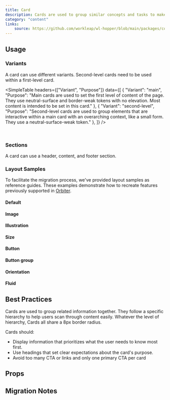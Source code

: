 ```yaml
---
title: Card
description: Cards are used to group similar concepts and tasks to make it easier for users to scan, read and get things done.
category: "content"
links:
    source: https://github.com/workleap/wl-hopper/blob/main/packages/components/src/card/src/Card.tsx
---
```


<Example src="card/docs/preview" isOpen />

## Usage

### Variants

A card can use different variants. Second-level cards need to be used within a first-level card.

<SimpleTable
    headers={["Variant", "Purpose"]}
    data={[
        { "Variant": "main",  "Purpose": "Main cards are used to set the first level of content of the page.  They use neutral-surface and border-weak tokens with no elevation. Most content is intended to be set in this card." },
        { "Variant": "second-level",  "Purpose":  "Second-level cards are used to group elements that are interactive within a main card with an overarching context, like a small form. They use a neutral-surface-weak token." },
    ]}
/>

<br />

<Example src="card/docs/variant" />

### Sections

A card can use a header, content, and footer section.

<Example src="card/docs/sections" />

### Layout Samples

To facilitate the migration process, we've provided layout samples as reference guides. These examples demonstrate how to recreate features previously supported in [Orbiter](https://wl-orbiter-website.netlify.app/?path=/docs/card--default-story).

#### Default

<Example src="card/docs/migration/default" />

#### Image

<Example src="card/docs/migration/image" />

#### Illustration

<Example src="card/docs/migration/illustration" />

#### Size

<Example src="card/docs/migration/size" />

#### Button

<Example src="card/docs/migration/button" />

#### Button group

<Example src="card/docs/migration/buttongroup" />

#### Orientation

<Example src="card/docs/migration/orientation" />

#### Fluid

<Example src="card/docs/migration/fluid" />

## Best Practices

Cards are used to group related information together. They follow a specific hierarchy to help users scan through content easily.
Whatever the level of hierarchy, Cards all share a 8px border radius.

Cards should:

- Display information that prioritizes what the user needs to know most first.
- Use headings that set clear expectations about the card's purpose.
- Avoid too many CTA or links and only one primary CTA per card

## Props

<PropTable component="Card" />

## Migration Notes

<MigrateGuide src="card/docs/migration-notes" />
